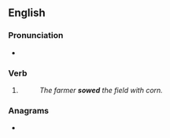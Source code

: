 ==English==

===Pronunciation===
* {{a|RP}} {{IPA|en|/səʊd/}}

===Verb===
{{head|en|verb form}}

# {{en-past of|sow}}
#: ''The farmer '''sowed''' the field with corn.''

===Anagrams===
* {{anagrams|en|a=deosw|Swedo-|dowse}}